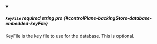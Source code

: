 
<details className="config-field" data-expandable="false" open>
<summary>

##### `keyFile` <span className="config-field-required" data-required="false">required</span> <span className="config-field-type">string</span> <span className="config-field-default"></span> <span className="config-field-enum"></span> <span data-pro="false" className="config-field-pro">pro</span> {#controlPlane-backingStore-database-embedded-keyFile}

KeyFile is the key file to use for the database. This is optional.

</summary>



</details>
